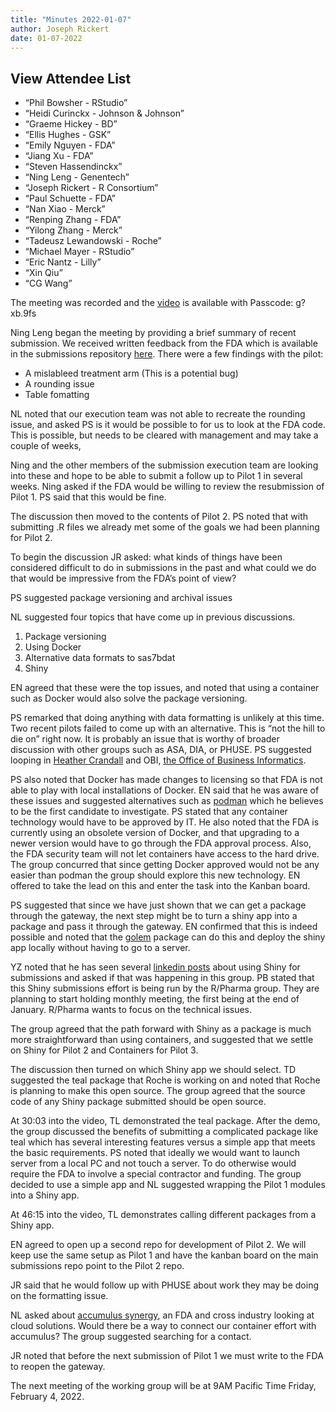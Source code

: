 ```yaml
---
title: "Minutes 2022-01-07"
author: Joseph Rickert
date: 01-07-2022
---
```


::: {.callout-tip collapse="true"}
## View Attendee List

- "Phil Bowsher - RStudio"
- "Heidi Curinckx - Johnson & Johnson"
- "Graeme Hickey - BD"
- "Ellis Hughes - GSK"
- "Emily Nguyen - FDA"
- "Jiang Xu - FDA"
- "Steven Hassendinckx"
- "Ning Leng - Genentech"
- "Joseph Rickert - R Consortium"
- "Paul Schuette - FDA"
- "Nan Xiao - Merck"
- "Renping Zhang - FDA"
- "Yilong Zhang - Merck"
- "Tadeusz Lewandowski - Roche"
- "Michael Mayer - RStudio"
- "Eric Nantz - Lilly"
- "Xin Qiu"
- "CG Wang"
:::

The meeting was recorded and the [video](https://rstudio.zoom.us/rec/share/O1F_Ylokh-C1dKYqKNxARJiVoMHBZMjVld8UvUbl3rjN1dZ1KMW7xGgRCFNrl1E0.ipxH19MuL4UnB9Hn) is available with Passcode: g?xb.9fs

Ning Leng began the meeting by providing a brief summary of recent submission. We received written feedback from the FDA which is available in the submissions repository [here](https://github.com/RConsortium/submissions-wg/blob/main/Documents/Summary_R_Pilot_Submission.pdf). There were a few findings with the pilot:

* A mislableed treatment arm (This is a potential bug)
* A rounding issue
* Table fomatting

NL noted that our execution team was not able to recreate the rounding issue, and asked PS is it would be possible to for us to look at the FDA code. This is possible, but needs to be cleared with management and may take a couple of weeks,

Ning and the other members of the submission execution team are looking into these and hope to be able to submit a follow up to Pilot 1 in several weeks. Ning asked if the FDA would be willing to review the resubmission of Pilot 1. PS said that this would be fine.

The discussion then moved to the contents of Pilot 2.
PS noted that with submitting .R files we already met some of the goals we had been planning for Pilot 2.

To begin the discussion JR asked: what kinds of things have been considered difficult to do in submissions in the past and what could we do that would be impressive from the FDA's point of view?

PS suggested package versioning and archival issues

NL suggested four topics that have come up in previous discussions.

1. Package versioning
2. Using Docker
3. Alternative data formats to sas7bdat
4. Shiny

EN agreed that these were the top issues, and noted that using a container such as Docker would also solve the package versioning.

PS remarked that doing anything with data formatting is unlikely at this time. Two recent pilots failed to come up with an alternative. This is "not the hill to die on" right now. It is probably an issue that is worthy of broader discussion with other groups such as ASA, DIA, or PHUSE. PS suggested looping in [Heather Crandall](Heather.Crandall@fda.hhs.gov) and OBI, [the Office of Business Informatics](https://www.fda.gov/about-fda/center-drug-evaluation-and-research-cder/office-business-informatics-obi).

PS also noted that Docker has made changes to licensing so that FDA is not able to play with local installations of Docker. EN said that he was aware of these issues and suggested alternatives such as [podman](https://podman.io/) which he believes to be the first candidate to investigate. PS stated that any container technology would have to be approved by IT. He also noted that the FDA is currently using an obsolete version of Docker, and that upgrading to a newer version would have to go through the FDA approval process. Also, the FDA security team will not let containers have access to the hard drive. The group concurred that since getting Docker approved would not be any easier than podman the group should explore this new technology. EN offered to take the lead on this and enter the task into the Kanban board.

PS suggested that since we have just shown that we can get a package through the gateway, the next step might be to turn a shiny app into a package and pass it through the gateway. EN confirmed that this is indeed possible and noted that the [golem](https://cran.r-project.org/package=golem) package can do this and deploy the shiny app locally without having to go to a server.

YZ noted that he has seen several [linkedin posts](https://www.linkedin.com/search/results/content/?keywords=shiny%20submissions&sid=aye&update=urn%3Ali%3Afs_updateV2%3A(urn%3Ali%3Aactivity%3A6879137760716886016%2CBLENDED_SEARCH_FEED%2CEMPTY%2CDEFAULT%2Cfalse)) about using Shiny for submissions and asked if that was happening in this group. PB stated that this Shiny submissions effort is being run by the R/Pharma group. They are planning to start holding monthly meeting, the first being at the end of January. R/Pharma wants to focus on the technical issues. 

The group agreed that the path forward with Shiny as a package is much more straightforward than using containers, and suggested that we settle on Shiny for Pilot 2 and Containers for Pilot 3.

The discussion then turned on which Shiny app we should select. TD suggested the teal package that Roche is working on and noted that Roche is planning to make this open source. The group agreed that the source code of any Shiny package submitted should be open source.

At 30:03 into the video, TL demonstrated the teal package. After the demo, the group discussed the benefits of submitting a complicated package like teal which has several interesting features versus a simple app that meets the basic requirements. PS noted that ideally we would want to launch server from a local PC and not touch a server. To do otherwise would require the FDA to involve a special contractor and funding. The group decided to use a simple app and NL suggested wrapping the Pilot 1 modules into a Shiny app.

At 46:15 into the video, TL demonstrates calling different packages from a Shiny app.

EN agreed to open up a second repo for development of Pilot 2. We will keep use the same setup as Pilot 1 and have the kanban board on the main submissions repo point to the Pilot 2 repo.

JR said that he would follow up with PHUSE about work they may be doing on the formatting issue.

NL asked about [accumulus synergy](https://www.accumulus.org/), an FDA and cross industry looking at cloud solutions. Would there be a way to connect our container effort with accumulus? The group suggested searching for a contact.

JR noted that before the next submission of Pilot 1 we must write to the FDA to reopen the gateway.


The next meeting of the working group will be at 9AM Pacific Time Friday, February 4, 2022.
